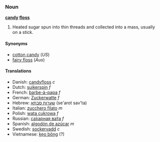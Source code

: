 ===Noun===
'''[[candy]] [[floss]]'''

# Heated sugar spun into thin threads and collected into a mass, usually on a stick.

====Synonyms====
*[[cotton candy]] (''US'')
*[[fairy floss]] (''Aus'')

====Translations====
*Danish: [[candyfloss]] ''c''
*Dutch: [[suikerspin]] ''f''
*French: [[barbe-à-papa]] ''f''
*German: [[Zuckerwatte]] ''f''
*Hebrew: [[שערות סבתא]] (se'arot sav'ta) <!--This belongs at the Hebrew entry ''(literally: Granny's hair)'' -->
*Italian: [[zucchero filato]] ''m''
*Polish: [[wata cukrowa]] ''f''
*Russian: [[сахарная вата|са́харная ва́та]] ''f''
*Spanish: [[algodón de azúcar]] ''m''
*Swedish: [[sockervadd]] ''c''
*Vietnamese: [[kẹo bông]] (?)